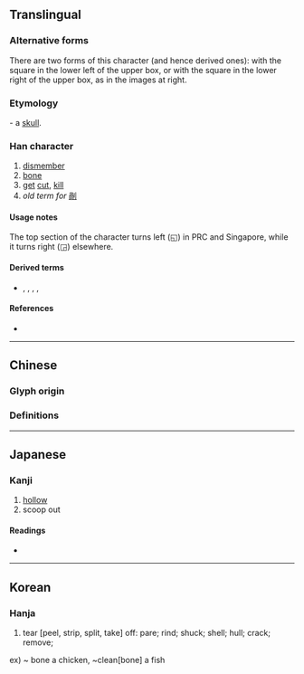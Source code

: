 {{character info/new}}
{{also|叧}}
==Translingual==
{{Han stroke|[[File:骨-order.gif|100px]]<br/>Box on right (Traditional Chinese and Japanese kanji)}}
{{Han stroke|[[File:骨-aorder.gif|100px]]<br/>Box on left (Simplified Chinese)}}

===Alternative forms===
There are two forms of this character (and hence derived ones): with the square in the lower left of the upper box, or with the square in the lower right of the upper box, as in the images at right.

===Etymology===
{{liushu|p}} - a [[skull]].

===Han character===
{{Han char|rn=13|rad=冂|as=04|sn=6|four=|canj=BNB}}

# [[dismember]]
# [[bone]]
# [[get]] [[cut]], [[kill]]
# ''old term for'' [[剮]]

====Usage notes====
The top section of the character turns left (◱) in PRC and Singapore, while it turns right (◲) elsewhere.

====Derived terms====
* {{l|mul|咼}}, {{l|mul|骨}}, {{l|mul|肎}}, {{l|mul|𠛰}}, {{l|mul|𠕩}}

====References====
* {{Han ref|kx=0129.090|dkj=01525|dj=0290.050|hdz=10100.050|uh=518E|ud=20878}}

----

==Chinese==

===Glyph origin===
{{Han etym}}

===Definitions===
{{zh-see|剮|a}}

----

==Japanese==

===Kanji===
{{ja-kanji|grade=|rs=冂04}}

# [[hollow]]
# scoop out

====Readings====
* {{ja-readings|on=[[か]] (ka), [[け]] (ke)|kun=[[わける]] (wakeru)}}

----

==Korean==

===Hanja===
{{ko-hanja|hangeul=과|rv=gwa|mr=kwa}}

# tear [peel, strip, split, take] off: pare; rind; shuck; shell; hull; crack; remove;
ex) ~ bone a chicken, ~clean[bone] a fish